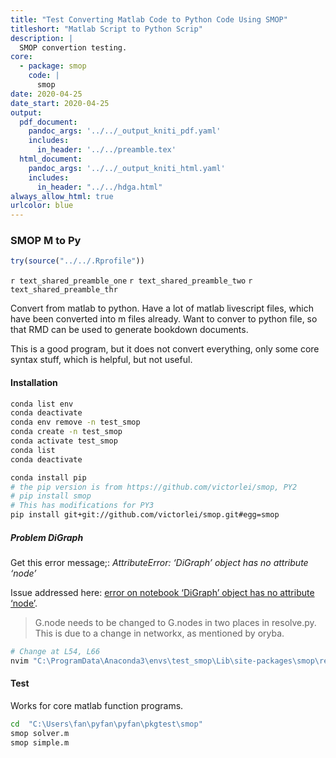 ```yaml
---
title: "Test Converting Matlab Code to Python Code Using SMOP"
titleshort: "Matlab Script to Python Scrip"
description: |
  SMOP convertion testing.
core:
  - package: smop
    code: |
      smop
date: 2020-04-25
date_start: 2020-04-25
output:
  pdf_document:
    pandoc_args: '../../_output_kniti_pdf.yaml'
    includes:
      in_header: '../../preamble.tex'
  html_document:
    pandoc_args: '../../_output_kniti_html.yaml'
    includes:
      in_header: "../../hdga.html"
always_allow_html: true
urlcolor: blue
---
```


### SMOP M to Py

```r
try(source("../../.Rprofile"))
```

`r text_shared_preamble_one`
`r text_shared_preamble_two`
`r text_shared_preamble_thr`

Convert from matlab to python. Have a lot of matlab livescript files, which have been converted into m files already. Want to conver to python file, so that RMD can be used to generate bookdown documents.

This is a good program, but it does not convert everything, only some core syntax stuff, which is helpful, but not useful.

#### Installation

```bash
conda list env
conda deactivate
conda env remove -n test_smop
conda create -n test_smop
conda activate test_smop
conda list
conda deactivate

conda install pip
# the pip version is from https://github.com/victorlei/smop, PY2
# pip install smop
# This has modifications for PY3
pip install git+git://github.com/victorlei/smop.git#egg=smop
```

##### Problem DiGraph

Get this error message;: *AttributeError: 'DiGraph' object has no attribute 'node'*

Issue addressed here: [error on notebook 'DiGraph' object has no attribute 'node'](https://github.com/victorlei/smop/issues/153#issuecomment-614712112).

> G.node needs to be changed to G.nodes in two places in resolve.py. This is due to a change in networkx, as mentioned by oryba.

```bash
# Change at L54, L66
nvim "C:\ProgramData\Anaconda3\envs\test_smop\Lib\site-packages\smop\resolve.py"
```

#### Test

Works for core matlab function programs.

```bash
cd  "C:\Users\fan\pyfan\pyfan\pkgtest\smop"
smop solver.m
smop simple.m
```

